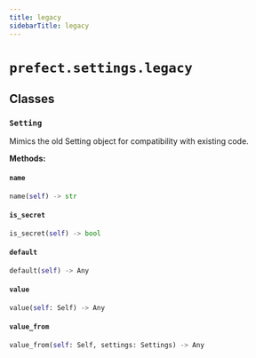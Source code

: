 ```yaml
---
title: legacy
sidebarTitle: legacy
---
```


# `prefect.settings.legacy`

## Classes

### `Setting` <sup><a href="https://github.com/prefecthq/prefect/blob/main/src/prefect/settings/legacy.py#L16" target="_blank"><Icon icon="github" size="14" /></a></sup>


Mimics the old Setting object for compatibility with existing code.


**Methods:**

#### `name` <sup><a href="https://github.com/prefecthq/prefect/blob/main/src/prefect/settings/legacy.py#L31" target="_blank"><Icon icon="github" size="14" /></a></sup>

```python
name(self) -> str
```

#### `is_secret` <sup><a href="https://github.com/prefecthq/prefect/blob/main/src/prefect/settings/legacy.py#L35" target="_blank"><Icon icon="github" size="14" /></a></sup>

```python
is_secret(self) -> bool
```

#### `default` <sup><a href="https://github.com/prefecthq/prefect/blob/main/src/prefect/settings/legacy.py#L43" target="_blank"><Icon icon="github" size="14" /></a></sup>

```python
default(self) -> Any
```

#### `value` <sup><a href="https://github.com/prefecthq/prefect/blob/main/src/prefect/settings/legacy.py#L46" target="_blank"><Icon icon="github" size="14" /></a></sup>

```python
value(self: Self) -> Any
```

#### `value_from` <sup><a href="https://github.com/prefecthq/prefect/blob/main/src/prefect/settings/legacy.py#L61" target="_blank"><Icon icon="github" size="14" /></a></sup>

```python
value_from(self: Self, settings: Settings) -> Any
```
